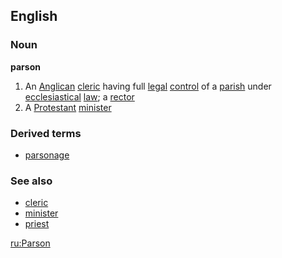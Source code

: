==English==
===Noun===
'''parson'''
#An [[Anglican]] [[cleric]] having full [[legal]] [[control]] of a [[parish]] under [[ecclesiastical]] [[law]]; a [[rector]]
#A [[Protestant]] [[minister]]

===Derived terms===
*[[parsonage]]

===See also===
*[[cleric]]
*[[minister]]
*[[priest]]

[[ru:Parson]]